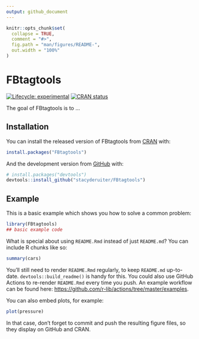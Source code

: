 ```yaml
---
output: github_document
---
```


<!-- README.md is generated from README.Rmd. Please edit that file -->

```r
knitr::opts_chunk$set(
  collapse = TRUE,
  comment = "#>",
  fig.path = "man/figures/README-",
  out.width = "100%"
)
```

# FBtagtools

<!-- badges: start -->
[![Lifecycle: experimental](https://img.shields.io/badge/lifecycle-experimental-orange.svg)](https://lifecycle.r-lib.org/articles/stages.html#experimental)
[![CRAN status](https://www.r-pkg.org/badges/version/FBtagtools)](https://CRAN.R-project.org/package=FBtagtools)
<!-- badges: end -->

The goal of FBtagtools is to ...

## Installation

You can install the released version of FBtagtools from [CRAN](https://CRAN.R-project.org) with:

``` r
install.packages("FBtagtools")
```

And the development version from [GitHub](https://github.com/) with:

``` r
# install.packages("devtools")
devtools::install_github("stacyderuiter/FBtagtools")
```
## Example

This is a basic example which shows you how to solve a common problem:

```r
library(FBtagtools)
## basic example code
```

What is special about using `README.Rmd` instead of just `README.md`? You can include R chunks like so:

```r
summary(cars)
```

You'll still need to render `README.Rmd` regularly, to keep `README.md` up-to-date. `devtools::build_readme()` is handy for this. You could also use GitHub Actions to re-render `README.Rmd` every time you push. An example workflow can be found here: <https://github.com/r-lib/actions/tree/master/examples>.

You can also embed plots, for example:

```r
plot(pressure)
```

In that case, don't forget to commit and push the resulting figure files, so they display on GitHub and CRAN.
